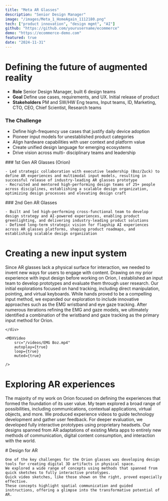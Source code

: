 ```yaml
---
title: "Meta AR Glasses"
description: "Senior Design Manager"
image: "/images/Meta_1_HomeAgain_1112180.png"
tech: ["product innovation", "design mgmt", "AI"]
github: "https://github.com/yourusername/ecommerce"
demo: "https://ecommerce-demo.com"
featured: true
date: "2024-11-31"
---
```


# Defining the future of augmented reality

- **Role** Senior Design Manager, built 6 design teams
- **Goal** Define use cases, requirements, and UX. Initial release of product
- **Stakeholders** PM and SW/HW Eng teams, Input teams, ID, Marketing, CTO, CEO, Chief Scientist, Research teams

### The Challenge

- Define high-frequency use cases that justify daily device adoption
- Pioneer input models for unestablished product categories
- Align hardware capabilities with user context and platform value
- Create unified design language for emerging ecosystems
- Drive vision across multi- disciplinary teams and leadership

<ImageGallery>
  <div>
    ### 1st Gen AR Glasses (Orion)

    - Led strategic collaboration with executive leadership (Boz/Zuck) to define AR experiences and multimodal input models, resulting in successful release of industry-leading AR glasses prototype
    - Recruited and mentored high-performing design teams of 25+ people across disciplines, establishing a scalable design organization, optimizing design processes and elevating design craft

  </div>
  <div>
    ### 2nd Gen AR Glasses

    - Built and led high-performing cross-functional team to develop design strategy and AI-powered experiences, enabling product greenlighting, and delivering industry-leading product solutions
    - Defined long-term strategic vision for flagship AI experiences across AR glasses platforms, shaping product roadmaps, and establishing scalable design organization

  </div>
</ImageGallery>

<MDXVideo
  src="/videos/Meta_HomeAgainPublicEdit.mp4"
  caption="One of the outcomes was a day-in-the-life video (clip shown) that continued to inspire the product team for years."
  autoplay={true}
  loop={true}
  muted={true}
/>

# Creating a new input system

<ImageGallery>
    <div>
        Since AR glasses lack a physical surface for interaction, we needed to invent new ways for users to engage with content.
        Drawing on my prior experience with input design before working on Orion, I established an input team to develop prototypes and evaluate them through user research. Our initial explorations focused on hand tracking, including direct manipulation, pointing, and virtual keyboards. While hands proved to be a compelling input method, we expanded our exploration to include innovative approaches such as the EMG wristband and eye gaze tracking.
        After numerous iterations refining the EMG and gaze models, we ultimately identified a combination of the wristband and gaze tracking as the primary input method for Orion.

    </div>

    <MDXVideo
        src="/videos/EMG Boz.mp4"
        autoplay={true}
        loop={true}
        muted={true}

    />

</ImageGallery>

# Exploring AR experiences

The majority of my work on Orion focused on defining the experiences that formed the foundation of its user value.
My team explored a broad range of possibilities, including communications, contextual applications, virtual objects, and more.
We produced experience videos to guide technology development and gather user feedback. For deeper evaluation, we developed fully interactive prototypes using proprietary headsets.
Our designs spanned from AR adaptations of existing Meta apps to entirely new methods of communication, digital content consumption, and interaction with the world.

<ImageGallery>
  
  <div>
    # Design for AR

    One of the key challenges for the Orion glasses was developing design tools for creating digital 3D artifacts in physical space.
    We explored a wide range of concepts using methods that spanned from quick sketches to fully interactive prototypes.
    Quick video sketches, like those shown on the right, proved especially effective.
    These concepts highlight spatial communication and guided instructions, offering a glimpse into the transformative potential of AR.

  </div>

<div>
  <MDXImage
    src="/images/MetaCupAnimation.gif"
    alt="Cup"
  />

<MDXImage src="/images/MetaCounterAnimation.gif" alt="Counter" />

  <MDXImage
    src="/images/MetaDoorAnimation.gif"
    alt="Door"
  />
</div>

</ImageGallery>
